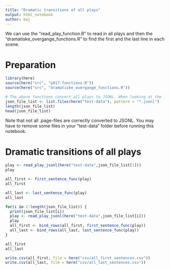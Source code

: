 ```yaml
---
title: "Dramatic transitions of all plays"
output: html_notebook
author: baj
---
```


We can use the "read_play_function.R" to read in all plays and then the "dramatiske_overgange_functions.R" to find the first and the last line in each scene.

# Preparation

```r
library(here)
source(here("src", "p017-functions.R"))
source(here("src", "dramatiske_overgange_functions.R"))

# The above functions convert all plays to JSONL. When looking at the files and number of files in the following line of code, we will only read in plays that are in JSONL (suffixed by ".josnl").
json_file_list <- list.files(here("test-data"), pattern = "*.jsonl")
length(json_file_list)
head(json_file_list)

```

Note that not all .page-files are correctly converted to JSONL. You may have to remove some files in your "test-data" folder before running this notebook.

# Dramatic transitions of all plays

```r

play <- read_play_jsonl(here("test-data",json_file_list[1]))
play

all_first <- first_sentence_func(play)
all_first

all_last <- last_sentence_func(play)
all_last

for(i in 2:length(json_file_list)) {
  print(json_file_list[i])
  play <- read_play_jsonl(here("test-data",json_file_list[i]))
  play
  all_first <- bind_rows(all_first, first_sentence_func(play))
  all_last <- bind_rows(all_last, last_sentence_func(play))
}

all_first
all_last

write.csv(all_first, file = here("csv/all_first_sentences.csv"))
write.csv(all_last, file = here("csv/all_last_sentences.csv"))

```

